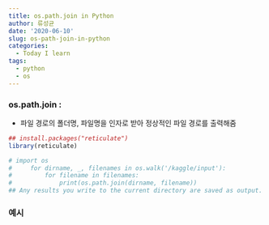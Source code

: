 ```yaml
---
title: os.path.join in Python
author: 류성균
date: '2020-06-10'
slug: os-path-join-in-python
categories:
  - Today I learn
tags:
  - python
  - os
---
```


<!--more-->

### os.path.join : 
- 파일 경로의 폴더명, 파일명을 인자로 받아 정상적인 파일 경로를 출력해줌

```r
## install.packages("reticulate")
library(reticulate)
```

```python
# import os
#     for dirname, _, filenames in os.walk('/kaggle/input'): 
#         for filename in filenames: 
#             print(os.path.join(dirname, filename))
## Any results you write to the current directory are saved as output.
```

### 예시
```

```

